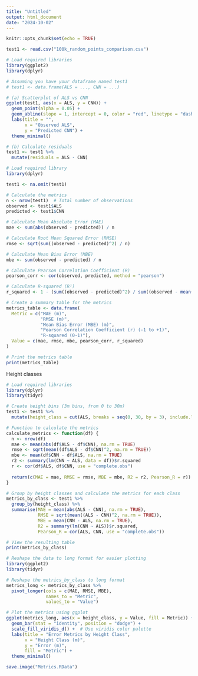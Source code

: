 ```yaml
---
title: "Untitled"
output: html_document
date: "2024-10-02"
---
```


```r
knitr::opts_chunk$set(echo = TRUE)
```

```r
test1 <- read.csv("100k_random_points_comparison.csv")
```

```r
# Load required libraries
library(ggplot2)
library(dplyr)

# Assuming you have your dataframe named test1
# test1 <- data.frame(ALS = ..., CNN = ...)

# (a) Scatterplot of ALS vs CNN
ggplot(test1, aes(x = ALS, y = CNN)) +
  geom_point(alpha = 0.05) +
  geom_abline(slope = 1, intercept = 0, color = "red", linetype = "dashed") +  # Add a reference line
  labs(title = "",
       x = "Observed ALS",
       y = "Predicted CNN") +
  theme_minimal()

# (b) Calculate residuals
test1 <- test1 %>%
  mutate(residuals = ALS - CNN)
```

```r
# Load required library
library(dplyr)

test1 <- na.omit(test1)

# Calculate the metrics
n <- nrow(test1)  # Total number of observations
observed <- test1$ALS
predicted <- test1$CNN

# Calculate Mean Absolute Error (MAE)
mae <- sum(abs(observed - predicted)) / n

# Calculate Root Mean Squared Error (RMSE)
rmse <- sqrt(sum((observed - predicted)^2) / n)

# Calculate Mean Bias Error (MBE)
mbe <- sum(observed - predicted) / n

# Calculate Pearson Correlation Coefficient (R)
pearson_corr <- cor(observed, predicted, method = "pearson")

# Calculate R-squared (R²)
r_squared <- 1 - (sum((observed - predicted)^2) / sum((observed - mean(observed))^2))

# Create a summary table for the metrics
metrics_table <- data.frame(
  Metric = c("MAE (m)", 
             "RMSE (m)", 
             "Mean Bias Error (MBE) (m)", 
             "Pearson Correlation Coefficient (r) (-1 to +1)",
             "R-squared (0-1)"),
  Value = c(mae, rmse, mbe, pearson_corr, r_squared)
)

# Print the metrics table
print(metrics_table)

```

Height classes
```r
# Load required libraries
library(dplyr)
library(tidyr)

# Create height bins (3m bins, from 0 to 30m)
test1 <- test1 %>%
  mutate(height_class = cut(ALS, breaks = seq(0, 30, by = 3), include.lowest = TRUE))

# Function to calculate the metrics
calculate_metrics <- function(df) {
  n <- nrow(df)
  mae <- mean(abs(df$ALS - df$CNN), na.rm = TRUE)
  rmse <- sqrt(mean((df$ALS - df$CNN)^2, na.rm = TRUE))
  mbe <- mean(df$CNN - df$ALS, na.rm = TRUE)
  r2 <- summary(lm(CNN ~ ALS, data = df))$r.squared
  r <- cor(df$ALS, df$CNN, use = "complete.obs")
  
  return(c(MAE = mae, RMSE = rmse, MBE = mbe, R2 = r2, Pearson_R = r))
}

# Group by height classes and calculate the metrics for each class
metrics_by_class <- test1 %>%
  group_by(height_class) %>%
  summarise(MAE = mean(abs(ALS - CNN), na.rm = TRUE),
            RMSE = sqrt(mean((ALS - CNN)^2, na.rm = TRUE)),
            MBE = mean(CNN - ALS, na.rm = TRUE),
            R2 = summary(lm(CNN ~ ALS))$r.squared,
            Pearson_R = cor(ALS, CNN, use = "complete.obs"))

# View the resulting table
print(metrics_by_class)
```

```r
# Reshape the data to long format for easier plotting
library(ggplot2)
library(tidyr)

# Reshape the metrics_by_class to long format
metrics_long <- metrics_by_class %>%
  pivot_longer(cols = c(MAE, RMSE, MBE), 
               names_to = "Metric", 
               values_to = "Value")

# Plot the metrics using ggplot
ggplot(metrics_long, aes(x = height_class, y = Value, fill = Metric)) +
  geom_bar(stat = "identity", position = "dodge") +
  scale_fill_viridis_d() +  # Use viridis color palette
  labs(title = "Error Metrics by Height Class",
       x = "Height Class (m)", 
       y = "Error (m)", 
       fill = "Metric") +
  theme_minimal()

```

```r
save.image("Metrics.RData")
```

